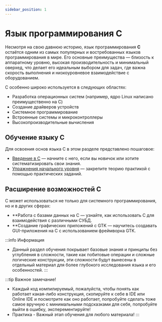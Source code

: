 ```yaml
---
sidebar_position: 1
---
```


# Язык программирования C

Несмотря на свою давнюю историю, язык программирования **C** остаётся одним из самых популярных и востребованных языков программирования в мире. Его основные преимущества — близость к аппаратному уровню, высокая производительность и минимальный оверхед, что делает его идеальным выбором для задач, где важна скорость выполнения и низкоуровневое взаимодействие с оборудованием.

C особенно широко используется в следующих областях:

- Разработка операционных систем (например, ядро Linux написано преимущественно на C)
- Создание драйверов устройств
- Системное программирование
- Встроенные системы и микроконтроллеры
- Высокопроизводительные вычисления

## Обучение языку C

Для освоения основ языка C в этом разделе представлено пошаговое:

- [Введение в С](./Глава%201.%20Введение%20в%20С/Язык%20программирования%20С) — начните с него, если вы новичок или хотите систематизировать свои знания.
- [Упражнения начального уровня](/docs/learn/С/Практические%20задания/Практика_Junior) — закрепите теорию практикой с помощью практических заданий.
## Расширение возможностей C

C может использоваться не только для системного программирования, но и в других сферах:

- **Работа с базами данных на C — узнайте, как использовать C для взаимодействия с различными СУБД.
- **Создание графических приложений с GTK — научитесь создавать GUI-приложения на C с использованием фреймворка GTK.

:::info Информация
 - Данный раздел обучения покрывает базовые знания и принципы без углубления в сложности, такие как побитовые операции и сложные логические конструкции,
эти сложности будут вынесены в отдельный материал для более глубокого исследования языка и его особенностей.
:::

:::tip Важное замечание!
  - Каждый код компилируемый, пожалуйста, чтобы понять как работает какая-либо конструкция, скопируйте к себе в IDE или Online IDE
  и посмотрите как оно работает, попробуйте сделать тоже самое вручную с минимальными подсказками для себя, попробуйте выйти в ошибку,
  эксперементируйте!
  - Практика - Важный этап обучения для любого материала!
:::
